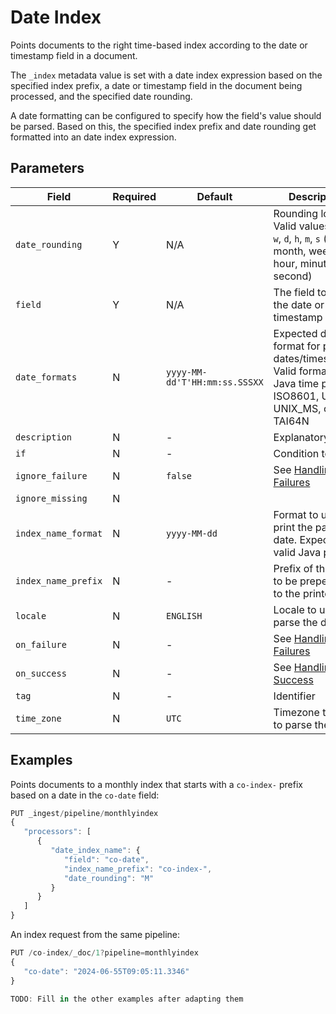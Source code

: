 
# Date Index

<Synopsis>
Points documents to the right time-based index according to the date or timestamp field in a document.
</Synopsis>

The `_index` metadata value is set with a date index expression based on the specified index prefix, a date or timestamp field in the document being processed, and the specified date rounding.

A date formatting can be configured to specify how the field's value should be parsed. Based on this, the specified index prefix and date rounding get formatted into an date index expression.

## Parameters

|Field|Required|Default|Description|
|---|---|---|---|
|`date_rounding`|Y|N/A|Rounding logic. Valid values: `y`, `M`, `w`, `d`, `h`, `m`, `s` (year, month, week, day, hour, minute, second)|
|`field`|Y|N/A|The field to get the date or timestamp from|
|`date_formats`|N|`yyyy-MM-dd'T'HH:mm:ss.SSSXX`|Expected date format for parsing dates/timestamps. Valid formats: Java time pattern, ISO8601, UNIX, UNIX_MS, or TAI64N|
|`description`|N|-|Explanatory note|
|`if`|N|-|Condition to run|
|`ignore_failure`|N|`false`|See [Handling Failures](../handling-failures.mdx)|
|`ignore_missing`|N|||
|`index_name_format`|N|`yyyy-MM-dd`|Format to use to print the parsed date. Expects a valid Java pattern.|
|`index_name_prefix`|N|-|Prefix of the index to be prepended to the printed date|
|`locale`|N|`ENGLISH`|Locale to use to parse the date|
|`on_failure`|N|-|See [Handling Failures](../handling-failures.mdx)|
|`on_success`|N|-|See [Handling Success](../handling-success.mdx)|
|`tag`|N|-|Identifier|
|`time_zone`|N|`UTC`|Timezone to use to parse the date|

## Examples

Points documents to a monthly index that starts with a `co-index-` prefix based on a date in the `co-date` field:

```js
PUT _ingest/pipeline/monthlyindex
{
   "processors": [
      {
         "date_index_name": {
            "field": "co-date",
            "index_name_prefix": "co-index-",
            "date_rounding": "M"
         }
      }
   ]
}
```

An index request from the same pipeline:

```js
PUT /co-index/_doc/1?pipeline=monthlyindex
{
   "co-date": "2024-06-55T09:05:11.3346"
}

TODO: Fill in the other examples after adapting them

```
